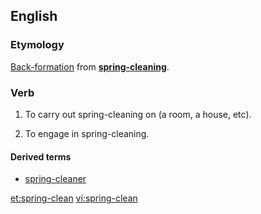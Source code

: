 ==English==
===Etymology===
[[back-formation|Back-formation]] from '''[[spring-cleaning]]'''.

===Verb===
{{en-verb}}

#{{transitive}} To carry out spring-cleaning on (a room, a house, etc).
#{{intransitive}} To engage in spring-cleaning.

====Derived terms====
*[[spring-cleaner]]

[[et:spring-clean]]
[[vi:spring-clean]]